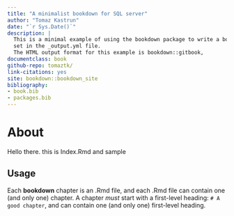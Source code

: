 ```yaml
--- 
title: "A minimalist bookdown for SQL server"
author: "Tomaz Kastrun"
date: "`r Sys.Date()`"
description: |
  This is a minimal example of using the bookdown package to write a book.
  set in the _output.yml file.
  The HTML output format for this example is bookdown::gitbook,
documentclass: book
github-repo: tomaztk/
link-citations: yes
site: bookdown::bookdown_site
bibliography:
- book.bib
- packages.bib
---
```


# About

Hello there. this is Index.Rmd and sample

## Usage 

Each **bookdown** chapter is an .Rmd file, and each .Rmd file can contain one (and only one) chapter. A chapter *must* start with a first-level heading: `# A good chapter`, and can contain one (and only one) first-level heading.


